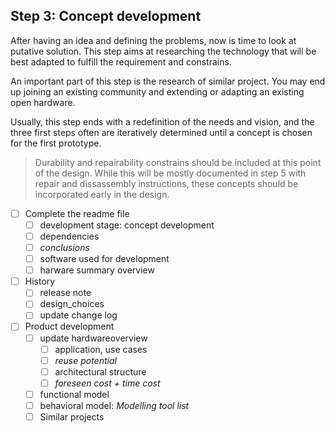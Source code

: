 ## Step 3: Concept development

After having an idea and defining the problems, now is time to look at putative solution. This step aims at researching the technology that will be best adapted to fulfill the requirement and constrains.

An important part of this step is the research of similar project. You may end up joining an existing community and extending or adapting an existing open hardware.

Usually, this step ends with a redefinition of the needs and vision, and the three first steps often are iteratively determined until a concept is chosen for the first prototype. 

> Durability and repairability constrains should be included at this point of the design. While this will be mostly documented in step 5 with repair and dissassembly instructions, these concepts should be incorporated early in the design.


- [ ] Complete the readme file
  - [ ] development stage: concept development
  - [ ] dependencies 
  - [ ] *conclusions*
  - [ ] software used for development
  - [ ] harware summary overview

  
- [ ] History
  - [ ]  release note
  - [ ]  design_choices
  - [ ]  update change log
  
  
- [ ] Product development
  - [ ] update hardwareoverview
    - [ ] application, use cases
    - [ ] *reuse potential*
    - [ ] architectural structure
    - [ ] *foreseen cost + time cost*
  - [ ] functional model
  - [ ] behavioral model: *Modelling tool list*
  - [ ] Similar projects

  


